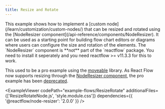 ```yaml
---
title: Resize and Rotate
---
```




<ExampleLayout>
This example shows how to implement a [custom node](/learn/customization/custom-nodes/) that can be resized and rotated using the [NodeResizer component](/api-reference/components/NodeResizer). It can be used as a starting point for building flow chart editors or diagrams where users can configure the size and rotation of the elements.

<Callout type="info">
The `NodeResizer` component is **not** part of the `reactflow` package. You need to install it seperately and you need reactflow >= v11.3.3 for this to work.

This used to be a pro example using the [moveable](https://www.npmjs.com/package/moveable) library. As React Flow now supports resizing through the [NodeResizer component](/api-reference/components/NodeResizer), the pro example has been [deprecated](/examples/nodes/resize-rotate-moveable-deprecated).

</Callout>

<ExampleViewer
  codePath="example-flows/ResizeRotate"
  additionalFiles={['ResizeRotateNode.js', 'style.module.css']}
  dependencies={{ '@reactflow/node-resizer': '2.0.0' }}
/>
</ExampleLayout>
